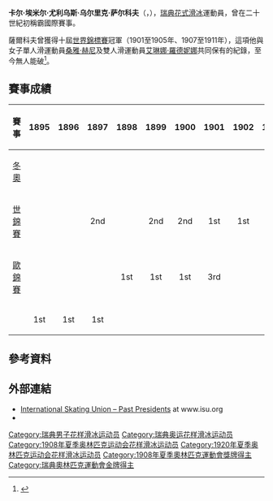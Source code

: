 {{noteTA
|1=zh-hk:花式溜冰; zh-tw:花式滑冰; zh-cn:花样滑冰; 
|2=zh-hk:溜冰; zh-hans:滑冰; zh-tw:滑冰;
|3=zh-hk:自由滑; zh-hans:自由滑; zh-tw:長曲項目;
|4=zh-hk:短節目; zh-hans:短节目; zh-tw:短曲項目;
|5=zh-hk:國際溜冰聯盟; zh-hans:国际滑冰联盟; zh-tw:國際滑冰總會;
}}
{{Infobox figure skater
| name = 乌尔里克·萨尔科夫<br />Ulrich Salchow
| image = [[file:1908_Olympic_Games_Ulrich_Salchow.jpg|200px]]
| caption = 乌尔里克·萨尔科夫於1908年冬奧
| fullname = 卡尔·埃米尔·尤利乌斯·乌尔里克·萨尔科夫<br>Karl Emil Julius Ulrich Salchow
| altname =
| country = {{SWE}}
| formercountry =
| birth_date = {{Birth date|1877|8|7|df=y}}
| birth_place = {{DEN}}[[哥本哈根|哥本哈根]]
| hometown =
| residence =
| death_date = {{death date and age|1949|4|19|1877|8|7|df=y}}
| death_place = {{SWE}}[[斯德哥爾摩|斯德哥爾摩]]
| height =
| partner =
| formerpartner =
| coach =
| formercoach =
| choreographer =
| formerchoreographer =
| skating club =
| retired =
| medaltemplates = <!-- see [[Template:MedalRelatedTemplates|Template:MedalRelatedTemplates]] -->
{{MedalCountry| {{SWE}}}}
{{MedalSport | [[花式滑冰|花式滑冰]]}}
{{MedalCompetition|[[冬季奥林匹克运动会花样滑冰比赛|冬季奧運會]]}}
{{MedalGold| {{link-en|1908 倫敦|Figure skating at the 1908 Summer Olympics}} | {{link-en|個人|Figure skating at the 1908 Summer Olympics - Men's individual}}}}
{{MedalCompetition|[[世界花样滑冰锦标赛|世界錦標賽]]}}
{{MedalGold|{{link-en|1911 奧帕瓦|1911 World Figure Skating Championships}}|{{link-en|男子單人滑|1911 World Figure Skating Championships}}}}
{{MedalGold|{{link-en|1910 達佛斯|1910 World Figure Skating Championships}}|{{link-en|男子單人滑|1910 World Figure Skating Championships}}}}
{{MedalGold|{{link-en|1909 斯德哥爾摩|1909 World Figure Skating Championships}}|{{link-en|男子單人滑|1909 World Figure Skating Championships}}}}
{{MedalGold|{{link-en|1908 奧帕瓦|1908 World Figure Skating Championships}}|{{link-en|男子單人滑|1908 World Figure Skating Championships}}}}
{{MedalGold|{{link-en|1907 維也納|1907 World Figure Skating Championships}}|{{link-en|男子單人滑|1907 World Figure Skating Championships}}}}
{{MedalGold|{{link-en|1905 斯德哥爾摩|1905 World Figure Skating Championships}}|{{link-en|男子單人滑|1905 World Figure Skating Championships}}}}
{{MedalGold|{{link-en|1904 柏林|1904 World Figure Skating Championships}}|{{link-en|男子單人滑|1904 World Figure Skating Championships}}}}
{{MedalGold|{{link-en|1903 聖彼得堡|1903 World Figure Skating Championships}}|{{link-en|男子單人滑|1903 World Figure Skating Championships}}}}
{{MedalGold|{{link-en|1902 倫敦|1902 World Figure Skating Championships}}|{{link-en|男子單人滑|1902 World Figure Skating Championships}}}}
{{MedalGold|{{link-en|1901 斯德哥爾摩|1901 World Figure Skating Championships}}|{{link-en|男子單人滑|1901 World Figure Skating Championships}}}}
{{MedalSilver|{{link-en|1900 達佛斯|1900 World Figure Skating Championships}}|{{link-en|男子單人滑|1900 World Figure Skating Championships}}}}
{{MedalSilver|{{link-en|1899 達佛斯|1899 World Figure Skating Championships}}|{{link-en|男子單人滑|1899 World Figure Skating Championships}}}}
{{MedalSilver|{{link-en|1897 斯德哥爾摩|1897 World Figure Skating Championships}}|{{link-en|男子單人滑|1897 World Figure Skating Championships}}}}
{{MedalCompetition|[[欧洲花样滑冰锦标赛|歐州錦標賽]]}}
{{MedalGold|{{link-en|1913 奧斯陸|1913 European Figure Skating Championships}}|{{link-en|男子單人滑|1913 European Figure Skating Championships}}}}
{{MedalGold|{{link-en|1910 柏林|1910 European Figure Skating Championships}}|{{link-en|男子單人滑|1910 European Figure Skating Championships}}}}
{{MedalGold|{{link-en|1909 布達佩斯|1909 European Figure Skating Championships}}|{{link-en|男子單人滑|1909 European Figure Skating Championships}}}}
{{MedalGold|{{link-en|1907 柏林|1907 European Figure Skating Championships}}|{{link-en|男子單人滑|1907 European Figure Skating Championships}}}}
{{MedalGold|{{link-en|1906 達佛斯|1906 European Figure Skating Championships}}|{{link-en|男子單人滑|1906 European Figure Skating Championships}}}}
{{MedalGold|{{link-en|1904 達佛斯|1904 European Figure Skating Championships}}|{{link-en|男子單人滑|1904 European Figure Skating Championships}}}}
{{MedalBronze|{{link-en|1901 維也納|1901 European Figure Skating Championships}}|{{link-en|男子單人滑|1901 European Figure Skating Championships}}}}
{{MedalGold|{{link-en|1900 柏林|1900 European Figure Skating Championships}}|{{link-en|男子單人滑|1900 European Figure Skating Championships}}}}
{{MedalGold|{{link-en|1899 達佛斯|1899 European Figure Skating Championships}}|{{link-en|男子單人滑|1899 European Figure Skating Championships}}}}
{{MedalGold|{{link-en|1898 特隆赫姆|1898 European Figure Skating Championships}}|{{link-en|男子單人滑|1898 European Figure Skating Championships}}}}

}}

'''卡尔·埃米尔·尤利乌斯·乌尔里克·萨尔科夫'''（{{lang-sv|Karl Emil Julius Ulrich Salchow}}，{{bd|1877年|8月7日|1949年|4月19日|catIdx=S}}），[[瑞典|瑞典]][[花式滑冰|花式滑冰]]運動員，曾在二十世紀初稱霸國際賽事。

薩爾科夫曾獲得十屆[[世界花样滑冰锦标赛|世界錦標賽]]冠軍（1901至1905年、1907至1911年），這項他與女子單人滑運動員[[桑雅·赫尼|桑雅·赫尼]]及雙人滑運動員[[艾琳娜·羅德妮娜|艾琳娜·羅德妮娜]]共同保有的紀錄，至今無人能破<ref>{{Cite web | title = Olympic Athletes | publisher = Agence France-Presse | year = 2008 | url = http://espn.go.com/olympics/winter/2010/athletes/_/athlete/12027/ulrich-salchow | accessdate = January 21, 2010 | archive-date = 2016-03-03 | archive-url = https://web.archive.org/web/20160303190331/http://espn.go.com/olympics/winter/2010/athletes/_/athlete/12027/ulrich-salchow | dead-url = no }}</ref>。

==賽事成績==
{| class="wikitable" 
|-
! 賽事
! 1895
! 1896
! 1897
! 1898
! 1899
! 1900
! 1901
! 1902
! 1903
! 1904
! 1905
! 1906
! 1907
! 1908
! 1909
! 1910
! 1911
! 1913
! 1920
|-
| [[冬季奥林匹克运动会花样滑冰比赛|冬奧]] || || || || || || || || || || || || || || align="center" bgcolor="gold" | 1st || || || || || align="center" | 4th 
|-
| [[世界花样滑冰锦标赛|世錦賽]] || || || align="center" bgcolor="silver" | 2nd || || align="center" bgcolor="silver" | 2nd || align="center" bgcolor="silver" | 2nd || align="center" bgcolor="gold" | 1st || align="center" bgcolor="gold" | 1st || align="center" bgcolor="gold" | 1st || align="center" bgcolor="gold" | 1st || align="center" bgcolor="gold" | 1st || || align="center" bgcolor="gold" | 1st || align="center" bgcolor="gold" | 1st || align="center" bgcolor="gold" | 1st || align="center" bgcolor="gold" | 1st || align="center" bgcolor="gold" | 1st || || 
|-
| [[欧洲花样滑冰锦标赛|歐錦賽]] || || || || align="center" bgcolor="gold" | 1st || align="center" bgcolor="gold" | 1st || align="center" bgcolor="gold" | 1st || align="center" bgcolor="cc9966" | 3rd || || || align="center" bgcolor="gold" | 1st || || align="center" bgcolor="gold" | 1st || align="center" bgcolor="gold" | 1st || || align="center" bgcolor="gold" | 1st || align="center" bgcolor="gold" | 1st || || align="center" bgcolor="gold" | 1st || 
|-
| {{link-en|瑞典錦標賽|Swedish Figure Skating Championships}} || align="center" bgcolor="gold" | 1st || align="center" bgcolor="gold" | 1st || align="center" bgcolor="gold" | 1st || || || || || || || || || || || || || || || || 
|}

== 參考資料 ==
{{reflist}}

== 外部連結 ==
{{commons category|Ulrich Salchow}}
* [https://web.archive.org/web/20121112153414/http://www.isu.org/vsite/vfile/page/fileurl/0,11040,4844-206227-223450-177140-0-file,00.pdf#page=151 International Skating Union – Past Presidents] at www.isu.org
* {{Sports-reference|sa/ulrich-salchow-1}}

{{冬季奥林匹克运动会花样滑冰比赛男子单人滑冠军}}
{{NavigationWorldChampionsFigureSkatingMen}}

{{Authority control}}
{{DEFAULTSORT:Salchow, Ulrich}}
[[Category:瑞典男子花样滑冰运动员|Category:瑞典男子花样滑冰运动员]]
[[Category:瑞典奥运花样滑冰运动员|Category:瑞典奥运花样滑冰运动员]]
[[Category:1908年夏季奥林匹克运动会花样滑冰运动员|Category:1908年夏季奥林匹克运动会花样滑冰运动员]]
[[Category:1920年夏季奥林匹克运动会花样滑冰运动员|Category:1920年夏季奥林匹克运动会花样滑冰运动员]]
[[Category:1908年夏季奧林匹克運動會獎牌得主|Category:1908年夏季奧林匹克運動會獎牌得主]]
[[Category:瑞典奧林匹克運動會金牌得主|Category:瑞典奧林匹克運動會金牌得主]]
